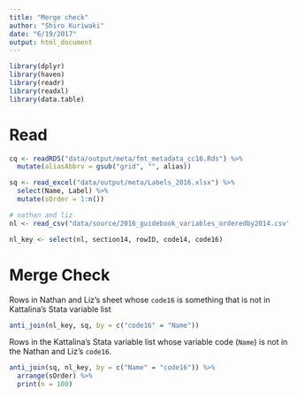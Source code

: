 ```yaml
---
title: "Merge check"
author: "Shiro Kuriwaki"
date: "6/19/2017"
output: html_document
---
```


```r
library(dplyr)
library(haven)
library(readr)
library(readxl)
library(data.table)
```



# Read 
```r
cq <- readRDS("data/output/meta/fmt_metadata_cc16.Rds") %>%
  mutate(aliasAbbrv = gsub("grid", "", alias))

sq <- read_excel("data/output/meta/Labels_2016.xlsx") %>% 
  select(Name, Label) %>%
  mutate(sOrder = 1:n())

# nathan and liz
nl <- read_csv("data/source/2016_guidebook_variables_orderedby2014.csv")

nl_key <- select(nl, section14, rowID, code14, code16)
```


# Merge Check

Rows in Nathan and Liz's sheet whose `code16` is something that is not in Kattalina's Stata variable list

```r
anti_join(nl_key, sq, by = c("code16" = "Name"))
```


Rows in the Kattalina's Stata variable list whose variable code (`Name`) is not in the Nathan and Liz's `code16`.
```r
anti_join(sq, nl_key, by = c("Name" = "code16")) %>% 
  arrange(sOrder) %>%
  print(n = 100)
```

